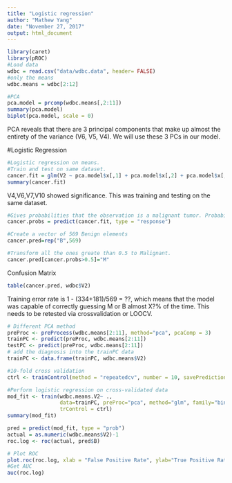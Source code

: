 ```yaml
---
title: "Logistic regression"
author: "Mathew Yang"
date: "November 27, 2017"
output: html_document
---
```


```r
library(caret)
library(pROC)
#Load data
wdbc = read.csv("data/wdbc.data", header= FALSE)
#only the means
wdbc.means = wdbc[2:12]
```

```r
#PCA
pca.model = prcomp(wdbc.means[,2:11])
summary(pca.model)
biplot(pca.model, scale = 0)                
```
PCA reveals that there are 3 principal components that make up almost the entirety of the variance (V6, V5, V4). We will use these 3 PCs in our model.

#Logistic Regression
```r
#Logistic regression on means.
#Train and test on same dataset.
cancer.fit = glm(V2 ~ pca.model$x[,1] + pca.model$x[,2] + pca.model$x[,3], data=wdbc.means, family= binomial)
summary(cancer.fit)
```

V4,V6,V7,V10 showed significance. This was training and testing on the same dataset. 
```r
#Gives probabilities that the observation is a malignant tumor. Probability close to 1 is malignant, 0 is benign.
cancer.probs = predict(cancer.fit, type = "response")

#Create a vector of 569 Benign elements
cancer.pred=rep("B",569)

#Transform all the ones greate than 0.5 to Malignant.
cancer.pred[cancer.probs>0.5]="M"
```
Confusion Matrix
```r
table(cancer.pred, wdbc$V2)
```

Training error rate is 1 - (334+181)/569 = ??, which means that the model was capable of correctly guessing M or B almost X?% of the time. This needs to be retested via crossvalidation or LOOCV.
```r
# Different PCA method
preProc <- preProcess(wdbc.means[2:11], method="pca", pcaComp = 3)
trainPC <- predict(preProc, wdbc.means[2:11])
testPC <- predict(preProc, wdbc.means[2:11])
# add the diagnosis into the trainPC data
trainPC <- data.frame(trainPC, wdbc.means$V2)
```

```r
#10-fold cross validation
ctrl <- trainControl(method = "repeatedcv", number = 10, savePredictions = TRUE)

#Perform logistic regression on cross-validated data
mod_fit <- train(wdbc.means.V2~ ., 
                 data=trainPC, preProc="pca", method="glm", family="binomial",
                 trControl = ctrl)
summary(mod_fit)
```

```r
pred = predict(mod_fit, type = "prob")
actual = as.numeric(wdbc.means$V2)-1
roc.log <- roc(actual, pred$B)
```

```r
# Plot ROC
plot.roc(roc.log, xlab = "False Positive Rate", ylab="True Positive Rate", main="ROC Curve", print.auc=TRUE)
#Get AUC
auc(roc.log)
```

```r

```

